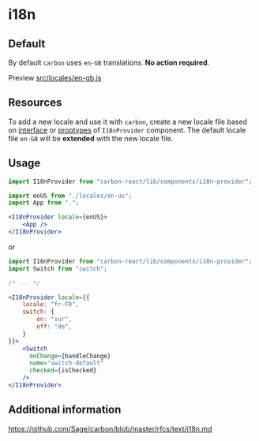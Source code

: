 <Meta title="Documentation/i18n" />

# i18n

## Default
By default `carbon` uses `en-GB` translations. **No action required**.

Preview [src/locales/en-gb.js](https://github.com/Sage/carbon/blob/master/src/locales/en-gb.js)

## Resources
To add a new locale and use it with `carbon`, create a new locale file based on [interface](https://github.com/Sage/carbon/blob/master/src/components/i18n-provider/index.d.ts) or [proptypes](https://github.com/Sage/carbon/blob/master/src/components/i18n-provider/index.js) of `I18nProvider` component.
The default locale file `en-GB` will be **extended** with the new locale file.

## Usage

```jsx
import I18nProvider from "carbon-react/lib/components/i18n-provider";

import enUS from "./locales/en-us";
import App from ".";

<I18nProvider locale={enUS}>
    <App />
</I18nProvider>
```

or

```jsx
import I18nProvider from "carbon-react/lib/components/i18n-provider";
import Switch from "switch";

/* ... */

<I18nProvider locale={{
    locale: "fr-FR",
    switch: {
        on: "sur",
        off: "de",
    }
}}>
    <Switch
      onChange={handleChange}
      name="switch-default"
      checked={isChecked}
    />
</I18nProvider>
```

## Additional information

https://github.com/Sage/carbon/blob/master/rfcs/text/i18n.md